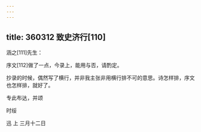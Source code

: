 ```yaml
---
---
---
```

title: 360312 致史济行[110]
---




涵之[111]先生：

序文[112]做了一点，今录上，能用与否，请酌定。

抄录的时候，偶然写了横行，并非我主张非用横行排不可的意思。诗怎样排，序文也怎样排，就好了。

专此布达，并颂

时绥

迅 上 三月十二日